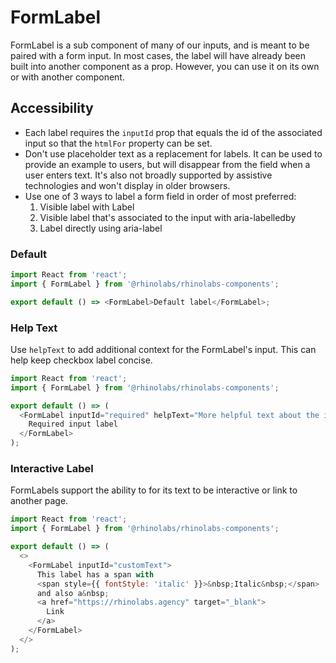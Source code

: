 
<Meta title="Components/FormLabel/Codesandbox" />

# FormLabel

FormLabel is a sub component of many of our inputs, and is meant to be paired with a form input. In most cases, the label will have already been built into another component as a prop. However, you can use it on its own or with another component.

## Accessibility

- Each label requires the `inputId` prop that equals the id of the associated input so that the `htmlFor` property can be set.
- Don't use placeholder text as a replacement for labels. It can be used to provide an example to users, but will disappear from the field when a user enters text. It's also not broadly supported by assistive technologies and won't display in older browsers.
- Use one of 3 ways to label a form field in order of most preferred:
  1. Visible label with Label
  2. Visible label that's associated to the input with aria-labelledby
  3. Label directly using aria-label

### Default

```js codesandbox=rhinolabs-components
import React from 'react';
import { FormLabel } from '@rhinolabs/rhinolabs-components';

export default () => <FormLabel>Default label</FormLabel>;
```

### Help Text

Use `helpText` to add additional context for the FormLabel's input.
This can help keep checkbox label concise.

```js codesandbox=rhinolabs-components
import React from 'react';
import { FormLabel } from '@rhinolabs/rhinolabs-components';

export default () => (
  <FormLabel inputId="required" helpText="More helpful text about the input">
    Required input label
  </FormLabel>
);
```

### Interactive Label

FormLabels support the ability to for its text to be interactive or link to another page.

```js codesandbox=rhinolabs-components
import React from 'react';
import { FormLabel } from '@rhinolabs/rhinolabs-components';

export default () => (
  <>
    <FormLabel inputId="customText">
      This label has a span with
      <span style={{ fontStyle: 'italic' }}>&nbsp;Italic&nbsp;</span>
      and also a&nbsp;
      <a href="https://rhinolabs.agency" target="_blank">
        Link
      </a>
    </FormLabel>
  </>
);
```
